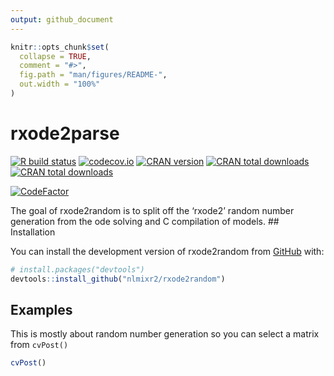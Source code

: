 ```yaml
---
output: github_document
---
```


<!-- README.md is generated from README.Rmd. Please edit that file -->

```r
knitr::opts_chunk$set(
  collapse = TRUE,
  comment = "#>",
  fig.path = "man/figures/README-",
  out.width = "100%"
)
```

# rxode2parse

<!-- badges: start -->
[![R build status](https://github.com/nlmixr2/rxode2random/workflows/R-CMD-check/badge.svg)](https://github.com/nlmixr2/rxode2random/actions)
[![codecov.io](https://codecov.io/github/nlmixr2/rxode2random/coverage.svg)](https://codecov.io/github/nlmixr2/rxode2random)
[![CRAN version](http://www.r-pkg.org/badges/version/rxode2random)](https://cran.r-project.org/package=rxode2random)
[![CRAN total downloads](https://cranlogs.r-pkg.org/badges/grand-total/rxode2random)](https://cran.r-project.org/package=rxode2random)
[![CRAN total downloads](https://cranlogs.r-pkg.org/badges/rxode2random)](https://cran.r-project.org/package=rxode2random)

[![CodeFactor](https://www.codefactor.io/repository/github/nlmixr2/rxode2random/badge)](https://www.codefactor.io/repository/github/nlmixr2/rxode2random)
<!-- badges: end -->

The goal of rxode2random is to split off the 'rxode2' random number generation from the
ode solving and C compilation of models. 
## Installation

You can install the development version of rxode2random from [GitHub](https://github.com/) with:

``` r
# install.packages("devtools")
devtools::install_github("nlmixr2/rxode2random")
```

## Examples 

This is mostly about random number generation so you can select a matrix from `cvPost()`

```r
cvPost()
```
